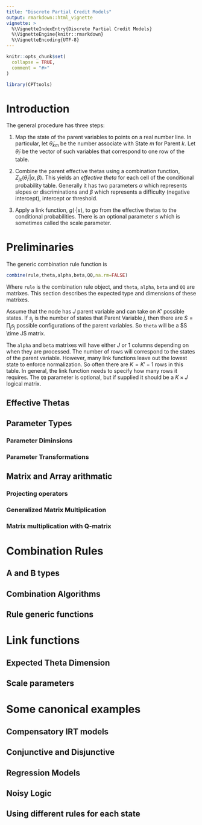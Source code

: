 ```yaml
---
title: "Discrete Partial Credit Models"
output: rmarkdown::html_vignette
vignette: >
  %\VignetteIndexEntry{Discrete Partial Credit Models}
  %\VignetteEngine{knitr::rmarkdown}
  %\VignetteEncoding{UTF-8}
---
```


```r
knitr::opts_chunk$set(
  collapse = TRUE,
  comment = "#>"
)
```

```r
library(CPTtools)
```

# Introduction

The general procedure has three steps:

1. Map the state of the parent variables to points on a real number
   line.  In particular, let $\tilde\theta_{km}$ be the number
   associate with State $m$ for Parent $k$.  Let $\tilde\theta_{i'}$
   be the vector of such variables that correspond to one row of the
   table. 

2. Combine the parent effective thetas using a combination function,
   $Z_{js}(\tilde\theta_{i'}|\alpha,\beta)$. This yields an _effective theta_ for
   each cell of the conditional probability table.  Generally it has
   two parameters $\alpha$ which represents slopes or discriminations
   and $\beta$ which represents a difficulty (negative intercept),
   intercept or threshold.

3. Apply a link function, $g(\cdot|s)$, to go from the effective thetas
   to the conditional probabilities. There is an optional parameter
   $s$ which is sometimes called the scale parameter.

# Preliminaries

The generic combination rule function is

```r
combine(rule,theta,alpha,beta,QQ,na.rm=FALSE)
```

Where `rule` is the combination rule object, and `theta`, `alpha`,
`beta` and `QQ` are matrixes. This section describes the expected type and
dimensions of these matrixes.

Assume that the node has $J$ parent variable and can take on $K'$
possible states.  If $s_j$ is the number of states that Parent
Variable $j$, then there are $S=\prod_j s_j$ possible configurations
of the parent variables.  So `theta` will be a $S \time J$ matrix.

The `alpha` and `beta` matrixes will have either $J$ or $1$ columns
depending on when they are processed.  The number of rows will
correspond to the states of the parent variable.  However, many link
functions leave out the lowest state to enforce normalization.  So
often there are $K=K'-1$ rows in this table.  In general, the link
function needs to specify how many rows it requires.  The `QQ`
parameter is optional, but if supplied it should be a $K \times J$
logical matrix.


## Effective Thetas



## Parameter Types

### Parameter Diminsions

### Parameter Transformations

## Matrix and Array arithmatic

### Projecting operators

### Generalized Matrix Multiplication

### Matrix multiplication with Q-matrix

# Combination Rules

## A and B types

## Combination Algorithms

## Rule generic functions

# Link functions

## Expected Theta Dimension

## Scale parameters

# Some canonical examples


## Compensatory IRT models

## Conjunctive and Disjunctive

## Regression Models

## Noisy Logic

## Using different rules for each state

